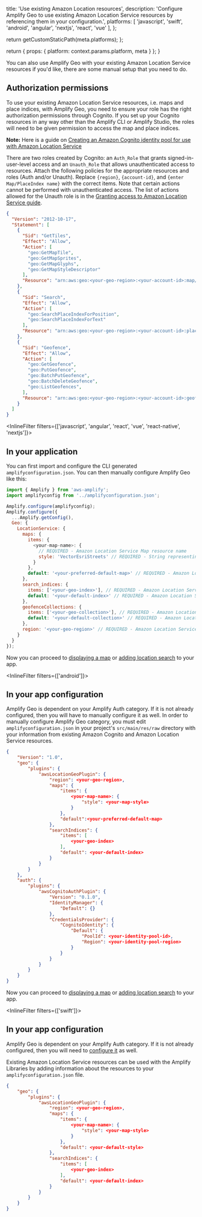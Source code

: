 
  title: 'Use existing Amazon Location resources',
  description: 'Configure Amplify Geo to use existing Amazon Location Service resources by referencing them in your configuration.',
  platforms: [
    'javascript',
    'swift',
    'android',
    'angular',
    'nextjs',
    'react',
    'vue'
  ],
};

  return getCustomStaticPath(meta.platforms);
};

  return {
    props: {
      platform: context.params.platform,
      meta
    }
  };
}

You can also use Amplify Geo with your existing Amazon Location Service resources if you'd like, there are some manual setup that you need to do.

## Authorization permissions

To use your existing Amazon Location Service resources, i.e. maps and place indices, with Amplify Geo, you need to ensure your role has the right authorization permissions through Cognito. If you set up your Cognito resources in any way other than the Amplify CLI or Amplify Studio, the roles will need to be given permission to access the map and place indices.

**Note:** Here is a guide on [Creating an Amazon Cognito identity pool for use with Amazon Location Service](https://docs.aws.amazon.com/location/latest/developerguide/authenticating-using-cognito.html)

There are two roles created by Cognito: an `Auth_Role` that grants signed-in-user-level access and an `Unauth_Role` that allows unauthenticated access to resources. Attach the following policies for the appropriate resources and roles (Auth and/or Unauth). Replace `{region}`, `{account-id}`, and `{enter Map/PlaceIndex name}` with the correct items. Note that certain actions cannot be performed with unauthenticated access. The list of actions allowed for the Unauth role is in the [Granting access to Amazon Location Service guide](https://docs.aws.amazon.com/location/latest/developerguide/how-to-access.html).

```json
{
  "Version": "2012-10-17",
  "Statement": [
    {
      "Sid": "GetTiles",
      "Effect": "Allow",
      "Action": [
        "geo:GetMapTile",
        "geo:GetMapSprites",
        "geo:GetMapGlyphs",
        "geo:GetMapStyleDescriptor"
      ],
      "Resource": "arn:aws:geo:<your-geo-region>:<your-account-id>:map/<your-map-name>"
    },
    {
      "Sid": "Search",
      "Effect": "Allow",
      "Action": [
        "geo:SearchPlaceIndexForPosition",
        "geo:SearchPlaceIndexForText"
      ],
      "Resource": "arn:aws:geo:<your-geo-region>:<your-account-id>:place-index/<your-index-name>"
    },
    {
      "Sid": "Geofence",
      "Effect": "Allow",
      "Action": [
        "geo:GetGeofence",
        "geo:PutGeofence",
        "geo:BatchPutGeofence",
        "geo:BatchDeleteGeofence",
        "geo:ListGeofences",
      ],
      "Resource": "arn:aws:geo:<your-geo-region>:<your-account-id>:geofence-collection/<your-collection-name>"
    }
  ]
}
```

<InlineFilter filters={['javascript', 'angular', 'react', 'vue', 'react-native', 'nextjs']}>
## In your application

You can first import and configure the CLI generated `amplifyconfiguration.json`. You can then manually configure Amplify Geo like this:

```js
import { Amplify } from 'aws-amplify';
import amplifyconfig from '../amplifyconfiguration.json';

Amplify.configure(amplifyconfig);
Amplify.configure({
  ...Amplify.getConfig(),
  Geo: {
    LocationService: {
      maps: {
        items: {
          <your-map-name>: {
            // REQUIRED - Amazon Location Service Map resource name
            style: 'VectorEsriStreets' // REQUIRED - String representing the style of map resource
          }
        },
        default: '<your-preferred-default-map>' // REQUIRED - Amazon Location Service Map resource name to set as default
      },
      search_indices: {
        items: ['<your-geo-index>'], // REQUIRED - Amazon Location Service Place Index name
        default: '<your-default-index>' // REQUIRED - Amazon Location Service Place Index name to set as default
      },
      geofenceCollections: {
        items: ['<your-geo-collection>'], // REQUIRED - Amazon Location Service Geofence Collection name
        default: '<your-default-collection>' // REQUIRED - Amazon Location Service Geofence Collection name to set as default
      },
      region: '<your-geo-region>' // REQUIRED - Amazon Location Service Region
    }
  }
});
```

Now you can proceed to [displaying a map](/[platform]/build-a-backend/add-aws-services/geo/maps/) or [adding location search](/[platform]/build-a-backend/add-aws-services/geo/location-search/) to your app.
</InlineFilter>


<InlineFilter filters={['android']}>
## In your app configuration

Amplify Geo is dependent on your Amplify Auth category. If it is not already configured, then you will have to manually configure it as well. In order to manually configure Amplify Geo category, you must edit `amplifyconfiguration.json` in your project's `src/main/res/raw` directory with your information from existing Amazon Cognito and Amazon Location Service resources.

```json
{
    "Version": "1.0",
    "geo": {
        "plugins": {
            "awsLocationGeoPlugin": {
                "region": <your-geo-region>,
                "maps": {
                    "items": {
                        <your-map-name>: {
                            "style": <your-map-style>
                        }
                    },
                    "default":<your-preferred-default-map>
                },
                "searchIndices": {
                    "items": [
                        <your-geo-index>
                    ],
                    "default": <your-default-index>
                }
            }
        }
    },
    "auth": {
        "plugins": {
            "awsCognitoAuthPlugin": {
                "Version": "0.1.0",
                "IdentityManager": {
                    "Default": {}
                },
                "CredentialsProvider": {
                    "CognitoIdentity": {
                        "Default": {
                            "PoolId": <your-identity-pool-id>,
                            "Region": <your-identity-pool-region>
                        }
                    }
                }
            }
        }
    }
}
```

Now you can proceed to [displaying a map](/gen1/[platform]/build-a-backend/more-features/geo/maps/) or [adding location search](/gen1/[platform]/build-a-backend/more-features/geo/location-search/) to your app.
</InlineFilter>


<InlineFilter filters={['swift']}>
## In your app configuration

Amplify Geo is dependent on your Amplify Auth category. If it is not already configured, then you will need to [configure it](/gen1/[platform]/build-a-backend/auth/existing-resources) as well.

Existing Amazon Location Service resources can be used with the Amplify Libraries by adding information about the resources to your `amplifyconfiguration.json` file.

```json
{
    "geo": {
        "plugins": {
            "awsLocationGeoPlugin": {
                "region": <your-geo-region>,
                "maps": {
                    "items": {
                        <your-map-name>: {
                            "style": <your-map-style>
                        }
                    },
                    "default": <your-default-style>
                },
                "searchIndices": {
                    "items": [
                        <your-geo-index>
                    ],
                    "default": <your-default-index>
                }
            }
        }
    }
}
```
</InlineFilter>
